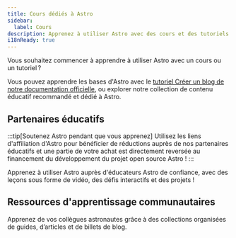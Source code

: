 ```yaml
---
title: Cours dédiés à Astro
sidebar:
  label: Cours
description: Apprenez à utiliser Astro avec des cours et des tutoriels hors du commun.
i18nReady: true
---
```



Vous souhaitez commencer à apprendre à utiliser Astro avec un cours ou un tutoriel ?

Vous pouvez apprendre les bases d'Astro avec le [tutoriel Créer un blog de notre documentation officielle](/fr/tutorial/0-introduction/), ou explorer notre collection de contenu éducatif recommandé et dédié à Astro.


## Partenaires éducatifs


:::tip[Soutenez Astro pendant que vous apprenez]
Utilisez les liens d'affiliation d'Astro pour bénéficier de réductions auprès de nos partenaires éducatifs et une partie de votre achat est directement reversée au financement du développement du projet open source Astro !
:::

Apprenez à utiliser Astro auprès d'éducateurs Astro de confiance, avec des leçons sous forme de vidéo, des défis interactifs et des projets !

<LinkCard
  title="Apprenez à utiliser Astro avec Coding in Public (Anglais)"
  href="https://learnastro.dev/?code=ASTRO_PROMO"
  description="Un cours interactif premium avec plus de 150 leçons sous forme de vidéo qui vous apprend à utiliser les outils et fonctionnalités intégrés d'Astro."
/>

<LinkCard
  title="Apprenez à utiliser Astro avec James Q Quick (Anglais)"
  href="https://scrimba.com/intro-to-astro-c00ar0fi5u?via=astro"
  description="Créez votre premier site Astro avec 35 leçons Scrimba interactives, avec vidéo et IDE fusionnés dans une plate-forme d'apprentissage unique."
/>

## Ressources d'apprentissage communautaires

Apprenez de vos collègues astronautes grâce à des collections organisées de guides, d’articles et de billets de blog.


<CardGrid>
<LinkCard
  title="Astro Tips (Anglais)"
  href="https://astro-tips.dev/"
  description="Recettes, tutoriels et astuces rapides avancés, inhabituels, expérimentaux et écrits par la communauté."
/>

<LinkCard
  title="Astro Support Squid (Anglais)"
  href="https://get.supportsquid.ink/"
  description="Un forum d'assistance pour Astro ouvert et public ainsi qu'une base de connaissances en dehors du Discord d'Astro."
/>
</CardGrid>
